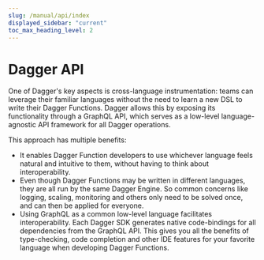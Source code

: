 ```yaml
---
slug: /manual/api/index
displayed_sidebar: "current"
toc_max_heading_level: 2
---
```


# Dagger API

One of Dagger's key aspects is cross-language instrumentation: teams can leverage their familiar languages without the need to learn a new DSL to write their Dagger Functions. Dagger allows this by exposing its functionality through a GraphQL API, which serves as a low-level language-agnostic API framework for all Dagger operations.

This approach has multiple benefits:

- It enables Dagger Function developers to use whichever language feels natural and intuitive to them, without having to think about interoperability.
- Even though Dagger Functions may be written in different languages, they are all run by the same Dagger Engine. So common concerns like logging, scaling, monitoring and others only need to be solved once, and can then be applied for everyone.
- Using GraphQL as a common low-level language facilitates interoperability. Each Dagger SDK generates native code-bindings for all dependencies from the GraphQL API. This gives you all the benefits of type-checking, code completion and other IDE features for your favorite language when developing Dagger Functions.
